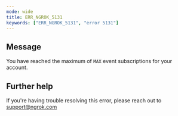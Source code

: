 ```yaml
---
mode: wide
title: ERR_NGROK_5131
keywords: ["ERR_NGROK_5131", "error 5131"]
---
```


## Message

You have reached the maximum of `MAX` event subscriptions for your account.

## Further help

If you're having trouble resolving this error, please reach out to [support@ngrok.com](mailto:support@ngrok.com?subject=Help%20with%20ERR_NGROK_5131)
